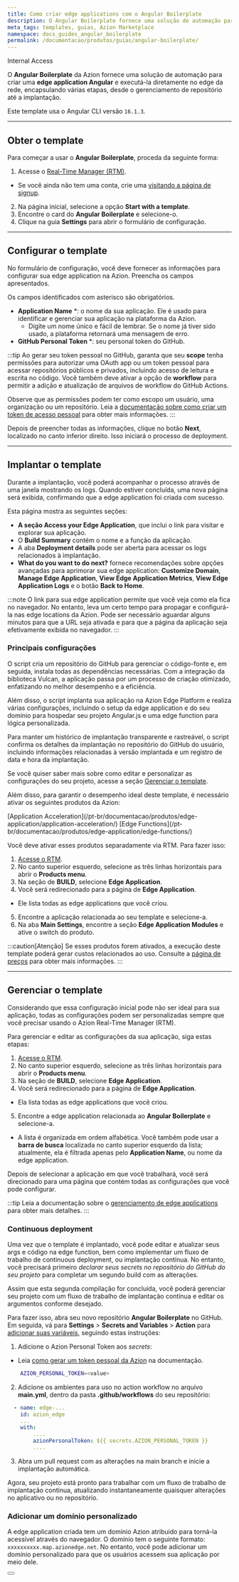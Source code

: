 ```yaml
---
title: Como criar edge applications com o Angular Boilerplate
description: O Angular Boilerplate fornece uma solução de automação para criar uma edge application Angular na Azion.
meta_tags: templates, guias, Azion Marketplace
namespace: docs_guides_angular_boilerplate
permalink: /documentacao/produtos/guias/angular-boilerplate/
---
```



<Badge variant="accent">
Internal Access
</Badge>

O **Angular Boilerplate** da Azion fornece uma solução de automação para criar uma **edge application Angular** e executá-la diretamente no edge da rede, encapsulando várias etapas, desde o gerenciamento de repositório até a implantação.

Este template usa o Angular CLI versão `16.1.3`.

---

## Obter o template

Para começar a usar o **Angular Boilerplate**, proceda da seguinte forma:

1. Acesse o [Real-Time Manager (RTM)](https://manager.azion.com/).
- Se você ainda não tem uma conta, crie uma [visitando a página de signup](https://manager.azion.com/signup/).
2. Na página inicial, selecione a opção **Start with a template**.
3. Encontre o card do **Angular Boilerplate** e selecione-o.
4. Clique na guia **Settings** para abrir o formulário de configuração.

---

## Configurar o template

No formulário de configuração, você deve fornecer as informações para configurar sua edge application na Azion. Preencha os campos apresentados.

Os campos identificados com asterisco são obrigatórios.

- **Application Name** *: o nome da sua aplicação. Ele é usado para identificar e gerenciar sua aplicação na plataforma da Azion.
   - Digite um nome único e fácil de lembrar. Se o nome já tiver sido usado, a plataforma retornará uma mensagem de erro.
- **GitHub Personal Token** *: seu personal token do GitHub.

:::tip
Ao gerar seu token pessoal no GitHub, garanta que seu **scope** tenha permissões para autorizar uma OAuth app ou um token pessoal para acessar repositórios públicos e privados, incluindo acesso de leitura e escrita no código. Você também deve ativar a opção de **workflow** para permitir a adição e atualização de arquivos de workflow do GitHub Actions.

Observe que as permissões podem ter como escopo um usuário, uma organização ou um repositório. Leia a [documentação sobre como criar um token de acesso pessoal](https://docs.github.com/en/authentication/keeping-your-account-and-data-secure/managing-your-personal-access-tokens#creating-a-personal-access-token-classic) para obter mais informações.
:::

Depois de preencher todas as informações, clique no botão **Next**, localizado no canto inferior direito. Isso iniciará o processo de deployment.

---

## Implantar o template

Durante a implantação, você poderá acompanhar o processo através de uma janela mostrando os logs. Quando estiver concluída, uma nova página será exibida, confirmando que a edge application foi criada com sucesso.

Esta página mostra as seguintes seções:

- **A seção Access your Edge Application**, que inclui o link para visitar e explorar sua aplicação.
- O **Build Summary** contém o nome e a função da aplicação.
- A aba **Deployment details** pode ser aberta para acessar os logs relacionados à implantação.
- **What do you want to do next?** fornece recomendações sobre opções avançadas para aprimorar sua edge application: **Customize Domain**, **Manage Edge Application**, **View Edge Application Metrics**, **View Edge Application Logs** e o botão **Back to Home**.

:::note
O link para sua edge application permite que você veja como ela fica no navegador. No entanto, leva um certo tempo para propagar e configurá-la nas edge locations da Azion. Pode ser necessário aguardar alguns minutos para que a URL seja ativada e para que a página da aplicação seja efetivamente exibida no navegador.
:::

### Principais configurações

O script cria um repositório do GitHub para gerenciar o código-fonte e, em seguida, instala todas as dependências necessárias. Com a integração da biblioteca Vulcan, a aplicação passa por um processo de criação otimizado, enfatizando no melhor desempenho e a eficiência.

Além disso, o script implanta sua aplicação na Azion Edge Platform e realiza várias configurações, incluindo o setup da edge application e do seu domínio para hospedar seu projeto Angular.js e uma edge function para lógica personalizada.

Para manter um histórico de implantação transparente e rastreável, o script confirma os detalhes da implantação no repositório do GitHub do usuário, incluindo informações relacionadas à versão implantada e um registro de data e hora da implantação.

Se você quiser saber mais sobre como editar e personalizar as configurações do seu projeto, acesse a seção [Gerenciar o template](#gerenciar-o-template).

Além disso, para garantir o desempenho ideal deste template, é necessário ativar os seguintes produtos da Azion:

<Badge>
[Application Acceleration](/pt-br/documentacao/produtos/edge-application/application-acceleration/)
</Badge>
<Badge>
[Edge Functions](/pt-br/documentacao/produtos/edge-application/edge-functions/)
</Badge>

Você deve ativar esses produtos separadamente via RTM. Para fazer isso:

1. [Acesse o RTM](https://manager.azion.com/).
2. No canto superior esquerdo, selecione as três linhas horizontais para abrir o **Products menu**.
3. Na seção de **BUILD**, selecione **Edge Application**.
4. Você será redirecionado para a página de **Edge Application**.
- Ele lista todas as edge applications que você criou.
5. Encontre a aplicação relacionada ao seu template e selecione-a.
6. Na aba **Main Settings**, encontre a seção **Edge Application Modules** e ative o switch do produto.

:::caution[Atenção]
Se esses produtos forem ativados, a execução deste template poderá gerar custos relacionados ao uso. Consulte a [página de preços](https://www.azion.com/en/pricing/) para obter mais informações.
:::

---

## Gerenciar o template

Considerando que essa configuração inicial pode não ser ideal para sua aplicação, todas as configurações podem ser personalizadas sempre que você precisar usando o Azion Real-Time Manager (RTM).

Para gerenciar e editar as configurações da sua aplicação, siga estas etapas:

1. [Acesse o RTM](https://manager.azion.com/).
2. No canto superior esquerdo, selecione as três linhas horizontais para abrir o **Products menu**.
3. Na seção de **BUILD**, selecione **Edge Application**.
4. Você será redirecionado para a página de **Edge Application**.
- Ela lista todas as edge applications que você criou.
5. Encontre a edge application relacionada ao **Angular Boilerplate** e selecione-a.
- A lista é organizada em ordem alfabética. Você também pode usar a **barra de busca** localizada no canto superior esquerdo da lista; atualmente, ela é filtrada apenas pelo **Application Name**, ou nome da edge application.

Depois de selecionar a aplicação em que você trabalhará, você será direcionado para uma página que contém todas as configurações que você pode configurar.

:::tip
Leia a documentação sobre o [gerenciamento de edge applications](/en/documentation/products/getting-started/#step-2-managing-edge-applications) para obter mais detalhes.
:::

### Continuous deployment

Uma vez que o template é implantado, você pode editar e atualizar seus args e código na edge function, bem como implementar um fluxo de trabalho de continuous deployment, ou implantação contínua. No entanto, você precisará primeiro *declarar seus secrets no repositório do GitHub do seu projeto* para completar um segundo build com as alterações.

Assim que esta segunda compilação for concluída, você poderá gerenciar seu projeto com um fluxo de trabalho de implantação contínua e editar os argumentos conforme desejado.

Para fazer isso, abra seu novo repositório **Angular Boilerplate** no GitHub. Em seguida, vá para **Settings** > **Secrets and Variables** > **Action** para [adicionar suas variáveis](https://docs.github.com/en/actions/security-guides/encrypted-secrets), seguindo estas instruções:

1. Adicione o Azion Personal Token aos *secrets*:
- Leia [como gerar um token pessoal da Azion](https://www.azion.com/en/documentation/products/accounts/personal-tokens/) na documentação.

```bash
    AZION_PERSONAL_TOKEN=<value>
```

2. Adicione os ambientes para uso no action workflow no arquivo **main.yml**, dentro da pasta **.github/workflows** do seu repositório:

```yml
  - name: edge-...
    id: azion_edge
    ...
    with:
        ....
        azionPersonalToken: ${{ secrets.AZION_PERSONAL_TOKEN }}
        ....

```

3. Abra um pull request com as alterações na main branch e inicie a implantação automática.

Agora, seu projeto está pronto para trabalhar com um fluxo de trabalho de implantação contínua, atualizando instantaneamente quaisquer alterações no aplicativo ou no repositório.

### Adicionar um domínio personalizado

A edge application criada tem um domínio Azion atribuído para torná-la acessível através do navegador. O domínio tem o seguinte formato: `xxxxxxxxxx.map.azionedge.net`. No entanto, você pode adicionar um domínio personalizado para que os usuários acessem sua aplicação por meio dele.


<Button href="/pt-br/documentacao/produtos/edge-application/domains/" text="Saiba mais sobre domínios">

</Button>
